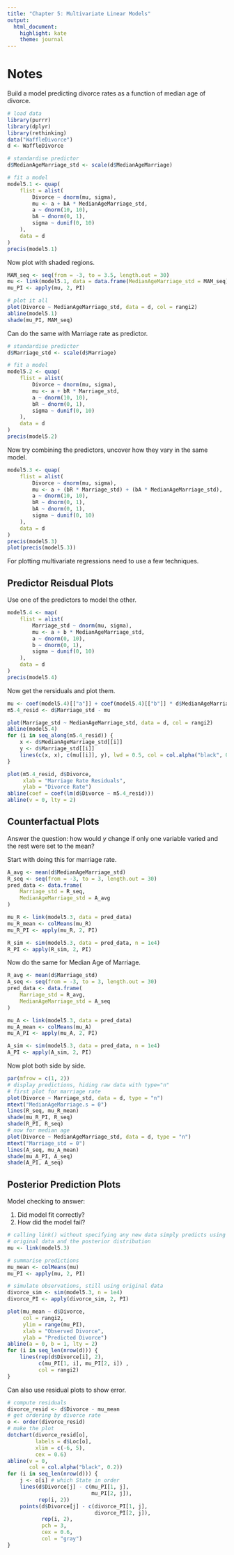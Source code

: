 ```yaml
---
title: "Chapter 5: Multivariate Linear Models"
output: 
  html_document: 
    highlight: kate
    theme: journal
---
```


# Notes

Build a model predicting divorce rates as a function of median age of divorce.

```r
# load data
library(purrr)
library(dplyr)
library(rethinking)
data("WaffleDivorce")
d <- WaffleDivorce

# standardise predictor
d$MedianAgeMarriage_std <- scale(d$MedianAgeMarriage)

# fit a model
model5.1 <- quap(
    flist = alist(
        Divorce ~ dnorm(mu, sigma), 
        mu <- a + bA * MedianAgeMarriage_std, 
        a ~ dnorm(10, 10), 
        bA ~ dnorm(0, 1), 
        sigma ~ dunif(0, 10)
    ), 
    data = d
)
precis(model5.1)
```

Now plot with shaded regions.

```r
MAM_seq <- seq(from = -3, to = 3.5, length.out = 30)
mu <- link(model5.1, data = data.frame(MedianAgeMarriage_std = MAM_seq))
mu_PI <- apply(mu, 2, PI)

# plot it all
plot(Divorce ~ MedianAgeMarriage_std, data = d, col = rangi2)
abline(model5.1)
shade(mu_PI, MAM_seq)
```

Can do the same with Marriage rate as predictor.

```r
# standardise predictor
d$Marriage_std <- scale(d$Marriage)

# fit a model
model5.2 <- quap(
    flist = alist(
        Divorce ~ dnorm(mu, sigma), 
        mu <- a + bR * Marriage_std,  
        a ~ dnorm(10, 10), 
        bR ~ dnorm(0, 1), 
        sigma ~ dunif(0, 10)
    ), 
    data = d
)
precis(model5.2)
```

Now try combining the predictors, uncover how they vary in the same model.

```r
model5.3 <- quap(
    flist = alist(
        Divorce ~ dnorm(mu, sigma), 
        mu <- a + (bR * Marriage_std) + (bA * MedianAgeMarriage_std), 
        a ~ dnorm(10, 10), 
        bR ~ dnorm(0, 1), 
        bA ~ dnorm(0, 1), 
        sigma ~ dunif(0, 10)
    ), 
    data = d
)
precis(model5.3)
plot(precis(model5.3))
```

For plotting multivariate regressions need to use a few techniques.

## Predictor Reisdual Plots

Use one of the predictors to model the other.

```r
model5.4 <- map(
    flist = alist(
        Marriage_std ~ dnorm(mu, sigma), 
        mu <- a + b * MedianAgeMarriage_std, 
        a ~ dnorm(0, 10), 
        b ~ dnorm(0, 1), 
        sigma ~ dunif(0, 10)
    ), 
    data = d
)
precis(model5.4)
```

Now get the rersiduals and plot them.

```r
mu <- coef(model5.4)[["a"]] + coef(model5.4)[["b"]] * d$MedianAgeMarriage_std
m5.4_resid <- d$Marriage_std - mu

plot(Marriage_std ~ MedianAgeMarriage_std, data = d, col = rangi2)
abline(model5.4)
for (i in seq_along(m5.4_resid)) {
    x <- d$MedianAgeMarriage_std[[i]]
    y <- d$Marriage_std[[i]]
    lines(c(x, x), c(mu[[i]], y), lwd = 0.5, col = col.alpha("black", 0.7))
}
```

```r
plot(m5.4_resid, d$Divorce, 
     xlab = "Marriage Rate Residuals", 
     ylab = "Divorce Rate")
abline(coef = coef(lm(d$Divorce ~ m5.4_resid)))
abline(v = 0, lty = 2)
```

## Counterfactual Plots

Answer the question: how would $y$ change if only one variable varied and the rest were set to the mean?

Start with doing this for marriage rate.

```r
A_avg <- mean(d$MedianAgeMarriage_std)
R_seq <- seq(from = -3, to = 3, length.out = 30)
pred_data <- data.frame(
    Marriage_std = R_seq, 
    MedianAgeMarriage_std = A_avg
)

mu_R <- link(model5.3, data = pred_data)
mu_R_mean <- colMeans(mu_R)
mu_R_PI <- apply(mu_R, 2, PI)

R_sim <- sim(model5.3, data = pred_data, n = 1e4)
R_PI <- apply(R_sim, 2, PI)
```

Now do the same for Median Age of Marriage.

```r
R_avg <- mean(d$Marriage_std)
A_seq <- seq(from = -3, to = 3, length.out = 30)
pred_data <- data.frame(
    Marriage_std = R_avg, 
    MedianAgeMarriage_std = A_seq
)

mu_A <- link(model5.3, data = pred_data)
mu_A_mean <- colMeans(mu_A)
mu_A_PI <- apply(mu_A, 2, PI)

A_sim <- sim(model5.3, data = pred_data, n = 1e4)
A_PI <- apply(A_sim, 2, PI)
```

Now plot both side by side.

```r
par(mfrow = c(1, 2))
# display predictions, hiding raw data with type="n"
# first plot for marriage rate
plot(Divorce ~ Marriage_std, data = d, type = "n")
mtext("MedianAgeMarriage.s = 0")
lines(R_seq, mu_R_mean)
shade(mu_R_PI, R_seq)
shade(R_PI, R_seq)
# now for median age
plot(Divorce ~ MedianAgeMarriage_std, data = d, type = "n")
mtext("Marriage_std = 0")
lines(A_seq, mu_A_mean)
shade(mu_A_PI, A_seq)
shade(A_PI, A_seq)
```

## Posterior Prediction Plots

Model checking to answer:

1. Did model fit correctly?
2. How did the model fail?

```r
# calling link() without specifying any new data simply predicts using the 
# original data and the posterior distribution
mu <- link(model5.3)
```

```r
# summarise predictions
mu_mean <- colMeans(mu)
mu_PI <- apply(mu, 2, PI)

# simulate observations, still using original data
divorce_sim <- sim(model5.3, n = 1e4)
divorce_PI <- apply(divorce_sim, 2, PI)
```

```r
plot(mu_mean ~ d$Divorce, 
     col = rangi2, 
     ylim = range(mu_PI), 
     xlab = "Observed Divorce", 
     ylab = "Predicted Divorce")
abline(a = 0, b = 1, lty = 2)
for (i in seq_len(nrow(d))) {
    lines(rep(d$Divorce[i], 2), 
          c(mu_PI[1, i], mu_PI[2, i]) ,
          col = rangi2)
}
```

Can also use residual plots to show error.

```r
# compute residuals
divorce_resid <- d$Divorce - mu_mean
# get ordering by divorce rate
o <- order(divorce_resid)
# make the plot
dotchart(divorce_resid[o], 
         labels = d$Loc[o], 
         xlim = c(-6, 5), 
         cex = 0.6)
abline(v = 0, 
       col = col.alpha("black", 0.2))
for (i in seq_len(nrow(d))) {
    j <- o[i] # which State in order
    lines(d$Divorce[j] - c(mu_PI[1, j],
                           mu_PI[2, j]), 
          rep(i, 2))
    points(d$Divorce[j] - c(divorce_PI[1, j],
                            divorce_PI[2, j]), 
           rep(i, 2),
           pch = 3, 
           cex = 0.6, 
           col = "gray")
}
```

